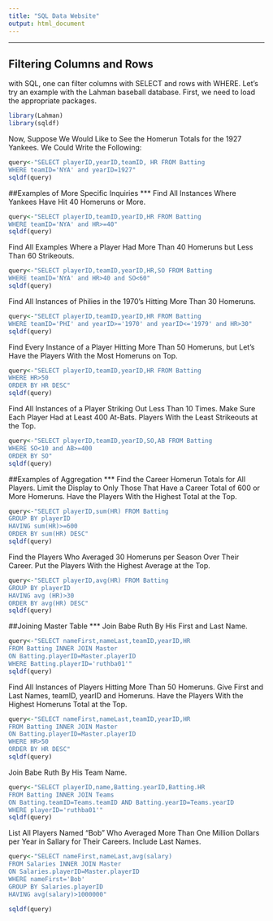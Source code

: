 ```yaml
---
title: "SQL Data Website"
output: html_document
---
```

***
## Filtering Columns and Rows

with SQL, one can filter columns with SELECT and rows with WHERE. Let's try an example with the Lahman baseball database. First, we need to load the appropriate packages. 

```r
library(Lahman)
library(sqldf)
```


Now, Suppose We Would Like to See the Homerun Totals for the 1927 Yankees. We Could Write the Following:
```r
query<-"SELECT playerID,yearID,teamID, HR FROM Batting
WHERE teamID='NYA' and yearID=1927"
sqldf(query)
```
##Examples of More Specific Inquiries 
***
Find All Instances Where Yankees Have Hit 40 Homeruns or More.
```r
query<-"SELECT playerID,teamID,yearID,HR FROM Batting
WHERE teamID='NYA' and HR>=40"
sqldf(query)

```
Find All Examples Where a Player Had More Than 40 Homeruns but Less Than 60 Strikeouts.
```r
query<-"SELECT playerID,teamID,yearID,HR,SO FROM Batting
WHERE teamID='NYA' and HR>40 and SO<60"
sqldf(query)
```
Find All Instances of Philies in the 1970's Hitting More Than 30 Homeruns.
```r
query<-"SELECT playerID,teamID,yearID,HR FROM Batting
WHERE teamID='PHI' and yearID>='1970' and yearID<='1979' and HR>30"
sqldf(query) 
```
Find Every Instance of a Player Hitting More Than 50 Homeruns, but Let's Have the Players With the Most Homeruns on Top.
```r
query<-"SELECT playerID,teamID,yearID,HR FROM Batting
WHERE HR>50 
ORDER BY HR DESC"
sqldf(query) 
```
Find All Instances of a Player Striking Out Less Than 10 Times. Make Sure Each Player Had at Least 400 At-Bats. Players With the Least Strikeouts at the Top. 
```r
query<-"SELECT playerID,teamID,yearID,SO,AB FROM Batting
WHERE SO<10 and AB>=400
ORDER BY SO"
sqldf(query)
```
##Examples of Aggregation
***
Find the Career Homerun Totals for All Players. Limit the Display to Only Those That Have a Career Total of 600 or More Homeruns. Have the Players With the Highest Total at the Top.
```r
query<-"SELECT playerID,sum(HR) FROM Batting 
GROUP BY playerID 
HAVING sum(HR)>=600
ORDER BY sum(HR) DESC"
sqldf(query)
```
Find the Players Who Averaged 30 Homeruns per Season Over Their Career. Put the Players With the Highest Average at the Top.
```r
query<-"SELECT playerID,avg(HR) FROM Batting
GROUP BY playerID
HAVING avg (HR)>30
ORDER BY avg(HR) DESC"
sqldf(query)
```
##Joining Master Table 
***
Join Babe Ruth By His First and Last Name.
```r
query<-"SELECT nameFirst,nameLast,teamID,yearID,HR
FROM Batting INNER JOIN Master
ON Batting.playerID=Master.playerID
WHERE Batting.playerID='ruthba01'"
sqldf(query)
```
Find All Instances of Players Hitting More Than 50 Homeruns. Give First and Last Names, teamID, yearID and Homeruns. Have the Players With the Highest Homeruns Total at the Top.
```r
query<-"SELECT nameFirst,nameLast,teamID,yearID,HR
FROM Batting INNER JOIN Master
ON Batting.playerID=Master.playerID
WHERE HR>50
ORDER BY HR DESC"
sqldf(query)
```
Join Babe Ruth By His Team Name.
```r
query<-"SELECT playerID,name,Batting.yearID,Batting.HR
FROM Batting INNER JOIN Teams
ON Batting.teamID=Teams.teamID AND Batting.yearID=Teams.yearID
WHERE playerID='ruthba01'"
sqldf(query)
```
List All Players Named "Bob" Who Averaged More Than One Million Dollars per Year in Sallary for Their Careers. Include Last Names.
```r
query<-"SELECT nameFirst,nameLast,avg(salary)
FROM Salaries INNER JOIN Master
ON Salaries.playerID=Master.playerID
WHERE nameFirst='Bob'
GROUP BY Salaries.playerID
HAVING avg(salary)>1000000"

sqldf(query)
```
